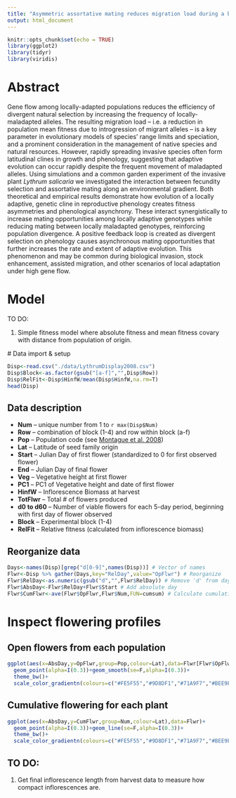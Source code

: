 ```yaml
---
title: "Asymmetric assortative mating reduces migration load during a biological invasion"
output: html_document
---
```

  
```r
knitr::opts_chunk$set(echo = TRUE)
library(ggplot2)
library(tidyr)
library(viridis)
```

# Abstract

Gene flow among locally-adapted populations reduces the efficiency of divergent natural selection by increasing the frequency of locally-maladapted alleles. The resulting migration load – i.e. a reduction in population mean fitness due to introgression of migrant alleles – is a key parameter in evolutionary models of species’ range limits and speciation, and a prominent consideration in the management of native species and natural resources. However, rapidly spreading invasive species often form latitudinal clines in growth and phenology, suggesting that adaptive evolution can occur rapidly despite the frequent movement of maladapted alleles. Using simulations and a common garden experiment of the invasive plant _Lythrum salicaria_ we investigated the interaction between fecundity selection and assortative mating along an environmental gradient. Both theoretical and empirical results demonstrate how evolution of a locally adaptive, genetic cline in reproductive phenology creates fitness asymmetries and phenological asynchrony. These interact synergistically to increase mating opportunities among locally adaptive genotypes while reducing mating between locally maladapted genotypes, reinforcing population divergence. A positive feedback loop is created as divergent selection on phenology causes asynchronous mating opportunities that further increases the rate and extent of adaptive evolution. This phenomenon and may be common during biological invasion, stock enhancement, assisted migration, and other scenarios of local adaptation under high gene flow.

# Model

TO DO:
  
  1. Simple fitness model where absolute fitness and mean fitness covary with distance from population of origin.
  
  # Data import & setup

```r
Disp<-read.csv("./data/LythrumDisplay2008.csv")
Disp$Block<-as.factor(gsub("[a-f]","",Disp$Row))
Disp$RelFit<-Disp$HinfW/mean(Disp$HinfW,na.rm=T)
head(Disp)
```

## Data description

  * **Num** -- unique number from 1 to `r max(Disp$Num)`
  * **Row** -- combination of block (1-4) and row within block (a-f)
  * **Pop** -- Population code (see [Montague et al. 2008](https://onlinelibrary.wiley.com/doi/full/10.1111/j.1420-9101.2007.01456.x))
  * **Lat** -- Latitude of seed family origin
  * **Start** -- Julian Day of first flower (standardized to 0 for first observed flower)
  * **End** -- Julian Day of final flower
  * **Veg** -- Vegetative height at first flower
  * **PC1** -- PC1 of Vegetative height and date of first flower
  * **HinfW** -- Inflorescence Biomass at harvest
  * **TotFlwr** -- Total # of flowers produced
  * **d0 to d60** -- Number of viable flowers for each 5-day period, beginning with first day of flower observed
  * **Block** -- Experimental block (1-4)
  * **RelFit** -- Relative fitness (calculated from inflorescence biomass)

## Reorganize data

```r
Days<-names(Disp)[grep("d[0-9]",names(Disp))] # Vector of names
Flwr<-Disp %>% gather(Days,key="RelDay",value="OpFlwr") # Reorganize
Flwr$RelDay<-as.numeric(gsub("d","",Flwr$RelDay)) # Remove 'd' from day
Flwr$AbsDay<-Flwr$RelDay+Flwr$Start # Add absolute day
Flwr$CumFlwr<-ave(Flwr$OpFlwr,Flwr$Num,FUN=cumsum) # Calculate cumulative N flowers
```


# Inspect flowering profiles

## Open flowers from each population

```r
ggplot(aes(x=AbsDay,y=OpFlwr,group=Pop,colour=Lat),data=Flwr[Flwr$OpFlwr>0,])+
  geom_point(alpha=I(0.3))+geom_smooth(se=F,alpha=I(0.3))+
  theme_bw()+
  scale_color_gradientn(colours=c("#FE5F55","#9D8DF1","#71A9F7","#BEE9E8"))
```

## Cumulative flowering for each plant

```r
ggplot(aes(x=AbsDay,y=CumFlwr,group=Num,colour=Lat),data=Flwr)+
  geom_point(alpha=I(0.3))+geom_line(se=F,alpha=I(0.3))+
  theme_bw()+
  scale_color_gradientn(colours=c("#FE5F55","#9D8DF1","#71A9F7","#BEE9E8"))
```




## TO DO:

  1. Get final inflorescence length from harvest data to measure how compact inflorescences are.